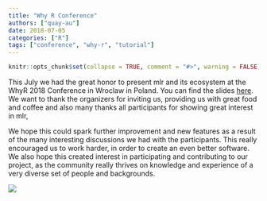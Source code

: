 ```yaml
---
title: "Why R Conference"
authors: ["quay-au"]
date: 2018-07-05
categories: ["R"]
tags: ["conference", "why-r", "tutorial"]
---
```


```r
knitr::opts_chunk$set(collapse = TRUE, comment = "#>", warning = FALSE)
```

This July we had the great honor to present mlr and its ecosystem at the WhyR 2018 Conference in Wroclaw in Poland.
You can find the slides [here](https://github.com/mlr-org/mlr-outreach).
We want to thank the organizers for inviting us, providing us with great food and coffee and also many thanks all participants for showing great interest in mlr, 

We hope this could spark further improvement and new features as a result of the many interesting discussions we had with the participants.
This really encouraged us to work harder, in order to create an even better software.
We also hope this created interest in participating and contributing to our project, as the community really thrives on knowledge and experience of a very diverse set of people and backgrounds. 

![](/images/2018-07-05-whyr-conference/pic.jpg)



